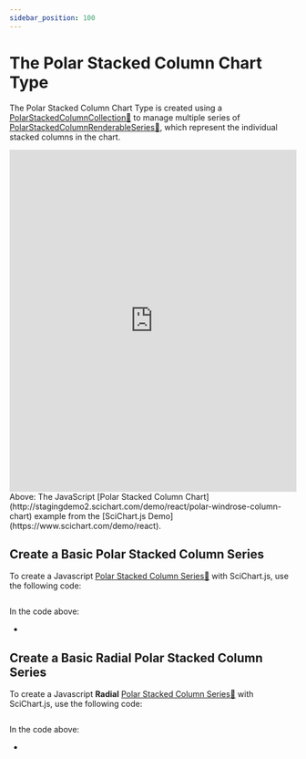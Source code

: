 ```yaml
---
sidebar_position: 100
---
```


# The Polar Stacked Column Chart Type



The Polar Stacked Column Chart Type is created using a [PolarStackedColumnCollection:blue_book:](https://www.scichart.com/documentation/js/v4/typedoc/classes/polarstackedcolumncollection.html) to manage multiple series of [PolarStackedColumnRenderableSeries:blue_book:](https://www.scichart.com/documentation/js/v4/typedoc/classes/polarstackedcolumnrenderableseries.html), which represent the individual stacked columns in the chart.

<iframe src="http://stagingdemo2.scichart.com/demo/iframe/polar-windrose-column-chart" width="100%" height="600px" frameborder="0"></iframe>

<div style={{textAlign: "center"}}> 
Above: The JavaScript [Polar Stacked Column Chart](http://stagingdemo2.scichart.com/demo/react/polar-windrose-column-chart) example from the [SciChart.js Demo](https://www.scichart.com/demo/react).
</div>

## Create a Basic Polar Stacked Column Series

To create a Javascript [Polar Stacked Column Series:blue_book:](https://www.scichart.com/documentation/js/v4/typedoc/classes/polarstackedcolumnrenderableseries.html) with SciChart.js, use the following code:

```ts showLineNumbers {33-35,37,47,56} file=./BasicAngular/demo.ts start=region_A_start end=region_A_end
```

<ChartPreviewWrapper jsContent={PolarStackedColumnChart} />

In the code above:

-

## Create a Basic **Radial** Polar Stacked Column Series

To create a Javascript **Radial** [Polar Stacked Column Series:blue_book:](https://www.scichart.com/documentation/js/v4/typedoc/classes/polarstackedcolumnrenderableseries.html) with SciChart.js, use the following code:

```ts showLineNumbers {2-3,10-11} file=./BasicRadial/demo.js start=region_A_start end=region_A_end
```



<ChartPreviewWrapper jsContent={polarStackedRadialColumnChart} />

In the code above:

-
